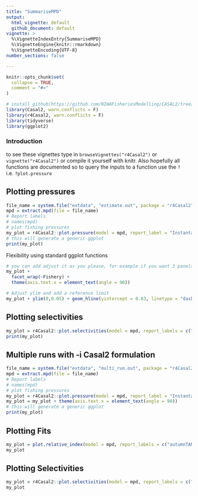 ```yaml
---
title: "SummariseMPD"
output: 
  html_vignette: default
  github_document: default
vignette: >
  %\VignetteIndexEntry{SummariseMPD}
  %\VignetteEngine{knitr::rmarkdown}
  %\VignetteEncoding{UTF-8}
number_sections: false  

---
```


<!-- to add above the --- above knit: (function(inputFile, encoding) { rmarkdown::render(inputFile, encoding = encoding, output_dir  = dirname(inputFile), output_file =  '/README.md' }) -->
```r
knitr::opts_chunk$set(
  collapse = TRUE,
  comment = "#>"
)
```



```r
# install_github(https://github.com/NIWAFisheriesModelling/CASAL2/tree/master/R-libraries/casal2, ref = "HEAD")
library(Casal2, warn.conflicts = F)
library(r4Casal2, warn.conflicts = F)
library(tidyverse)
library(ggplot2)
```

### Introduction
to see these vignettes type in `browseVignettes("r4Casal2")` or `vignette("r4Casal2")` or compile it yourself with knitr. Also hopefully all functions are documented so to query the inputs to a function use the `?` i.e. `?plot.pressure`

## Plotting pressures
```r
file_name = system.file("extdata", "estimate.out", package = "r4Casal2", mustWork = TRUE)
mpd = extract.mpd(file = file_name)
# Report labels
# names(mpd) 
# plot fishing pressures
my_plot = r4Casal2::plot.pressure(model = mpd, report_label = "Instantaneous_Mortality")
# this will generate a generic ggplot
print(my_plot)

```

Flexibility using standard ggplot functions

```r
# you can add adjust it as you please, for example if you want 3 panels for each fishery
my_plot + 
  facet_wrap(~Fishery) + 
  theme(axis.text.x = element_text(angle = 90))
```

```r
# Adjust ylim and add a reference limit
my_plot + ylim(0,0.05) + geom_hline(yintercept = 0.03, linetype = "dashed")
```

## Plotting selectivities
```r
my_plot = r4Casal2::plot.selectivities(model = mpd, report_labels = c("summerTANSel_f", "autumnTANSel_f", "summerTANSel_m", "autumnTANSel_m"), plot.it = T)
print(my_plot)

```

## Multiple runs with -i Casal2 formulation
```r
file_name = system.file("extdata", "multi_run.out", package = "r4Casal2", mustWork = TRUE)
mpd = extract.mpd(file = file_name)
# Report labels
# names(mpd) 
# plot fishing pressures
my_plot = r4Casal2::plot.pressure(model = mpd, report_label = "Instantaneous_Mortality")
my_plot = my_plot + theme(axis.text.x = element_text(angle = 90))
# this will generate a generic ggplot
print(my_plot)
```



## Plotting Fits

```r
my_plot = plot.relative_index(model = mpd, report_labels = c("autumnTANbiomass", "summerTANbiomass"), plot.it = T, plot_type = "classic")
my_plot

```

## Plotting Selectivities
```r
my_plot = r4Casal2::plot.selectivities(model = mpd, report_labels = c("summerTANSel_f", "autumnTANSel_f", "summerTANSel_m", "autumnTANSel_m"))
my_plot

```
